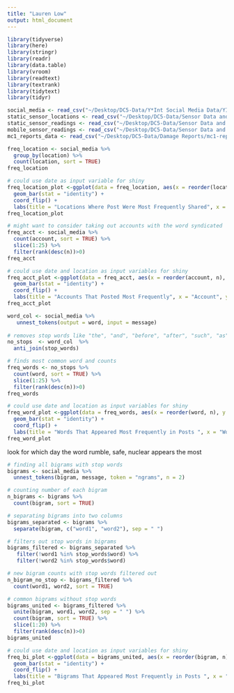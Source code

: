 ```yaml
---
title: "Lauren Low"
output: html_document
---
```


```r
library(tidyverse)
library(here)
library(stringr)
library(readr)
library(data.table)
library(vroom)
library(readtext)
library(textrank)
library(tidytext)
library(tidyr)
```

```r
social_media <- read_csv("~/Desktop/DC5-Data/Y*Int Social Media Data/YInt.csv") 
static_sensor_locations <- read_csv("~/Desktop/DC5-Data/Sensor Data and Maps/StaticSensorLocations.csv")
static_sensor_readings <- read_csv("~/Desktop/DC5-Data/Sensor Data and Maps/StaticSensorReadings.csv") 
mobile_sensor_readings <- read_csv("~/Desktop/DC5-Data/Sensor Data and Maps/MobileSensorReadings.csv") 
mc1_reports_data <- read_csv("~/Desktop/DC5-Data/Damage Reports/mc1-reports-data.csv") 
```

```r
freq_location <- social_media %>%
  group_by(location) %>%
  count(location, sort = TRUE)
freq_location

# could use date as input variable for shiny
freq_location_plot <-ggplot(data = freq_location, aes(x = reorder(location, n), y = n)) +
  geom_bar(stat = "identity") + 
  coord_flip() +
  labs(title = "Locations Where Post Were Most Frequently Shared", x = "Location", y = "Number of Posts per Location") 
freq_location_plot
```

```r
# might want to consider taking out accounts with the word syndicated
freq_acct <- social_media %>%
  count(account, sort = TRUE) %>%
  slice(1:25) %>%
  filter(rank(desc(n))>0)
freq_acct

# could use date and location as input variables for shiny
freq_acct_plot <-ggplot(data = freq_acct, aes(x = reorder(account, n), y = n)) +
  geom_bar(stat = "identity") + 
  coord_flip() +
  labs(title = "Accounts That Posted Most Frequently", x = "Account", y = "Number of Posts per Account") 
freq_acct_plot
```

```r
word_col <- social_media %>% 
   unnest_tokens(output = word, input = message) 
 
# removes stop words like "the", "and", "before", "after", "such", "as", etc.
no_stops  <- word_col  %>%
  anti_join(stop_words)

# finds most common word and counts
freq_words <- no_stops %>%
  count(word, sort = TRUE) %>%
  slice(1:25) %>%
  filter(rank(desc(n))>0)
freq_words

# could use date and location as input variables for shiny
freq_word_plot <-ggplot(data = freq_words, aes(x = reorder(word, n), y = n)) +
  geom_bar(stat = "identity") + 
  coord_flip() +
  labs(title = "Words That Appeared Most Frequently in Posts ", x = "Word", y = "Number of Occurances Accross All Posts") 
freq_word_plot
```

look for which day the word rumble, safe, nuclear appears the most

```r
# finding all bigrams with stop words
bigrams <- social_media %>%
  unnest_tokens(bigram, message, token = "ngrams", n = 2)

# counting number of each bigram
n_bigrams <- bigrams %>%
  count(bigram, sort = TRUE)

# separating bigrams into two columns
bigrams_separated <- bigrams %>%
  separate(bigram, c("word1", "word2"), sep = " ")

# filters out stop words in bigrams
bigrams_filtered <- bigrams_separated %>%
   filter(!word1 %in% stop_words$word) %>%
   filter(!word2 %in% stop_words$word)

# new bigram counts with stop words filtered out
n_bigram_no_stop <- bigrams_filtered %>%
  count(word1, word2, sort = TRUE)

# common bigrams without stop words
bigrams_united <- bigrams_filtered %>%
  unite(bigram, word1, word2, sep = " ") %>%
  count(bigram, sort = TRUE) %>%
  slice(1:20) %>%
  filter(rank(desc(n))>0)
bigrams_united

# could use date and location as input variables for shiny
freq_bi_plot <-ggplot(data = bigrams_united, aes(x = reorder(bigram, n), y = n)) +
  geom_bar(stat = "identity") + 
  coord_flip() +
  labs(title = "Bigrams That Appeared Most Frequently in Posts ", x = "Bigram", y = "Number of Occurances Accross All Posts") 
freq_bi_plot
```

